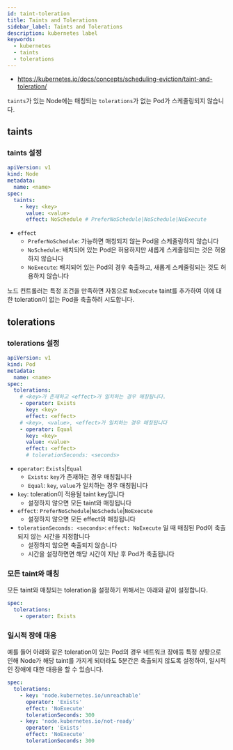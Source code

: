 ```yaml
---
id: taint-toleration
title: Taints and Tolerations
sidebar_label: Taints and Tolerations
description: kubernetes label
keywords:
  - kubernetes
  - taints
  - tolerations
---
```


- https://kubernetes.io/docs/concepts/scheduling-eviction/taint-and-toleration/

`taints`가 있는 Node에는 매칭되는 `tolerations`가 없는 Pod가 스케줄링되지 않습니다.

## taints

### taints 설정

```yaml
apiVersion: v1
kind: Node
metadata:
  name: <name>
spec:
  taints:
    - key: <key>
      value: <value>
      effect: NoSchedule # PreferNoSchedule|NoSchedule|NoExecute
```

- `effect`
  - `PreferNoSchedule`: 가능하면 매칭되지 않는 Pod을 스케줄링하지 않습니다
  - `NoSchedule`: 배치되어 있는 Pod은 허용하지만 새롭게 스케줄링되는 것은 허용하지 않습니다
  - `NoExecute`: 배치되어 있는 Pod의 경우 축출하고, 새롭게 스케줄링되는 것도 허용하지 않습니다

노드 컨트롤러는 특정 조건을 만족하면 자동으로 `NoExecute` taint를 추가하여 이에 대한 toleration이 없는 Pod을 축출하려 시도합니다.

## tolerations

### tolerations 설정

```yaml
apiVersion: v1
kind: Pod
metadata:
  name: <name>
spec:
  tolerations:
    # <key>가 존재하고 <effect>가 일치하는 경우 매칭됩니다.
    - operator: Exists
      key: <key>
      effect: <effect>
    # <key>, <value>, <effect>가 일치하는 경우 매칭됩니다
    - operator: Equal
      key: <key>
      value: <value>
      effect: <effect>
      # tolerationSeconds: <seconds>
```

- `operator`: `Exists`|`Equal`
  - `Exists`: `key`가 존재하는 경우 매칭됩니다
  - `Equal`: `key`, `value`가 일치하는 경우 매칭됩니다
- `key`: toleration이 적용될 taint key입니다
  - 설정하지 않으면 모든 taint와 매칭됩니다
- `effect`: `PreferNoSchedule`|`NoSchedule`|`NoExecute`
  - 설정하지 않으면 모든 effect와 매칭됩니다
- `tolerationSeconds: <seconds>`: `effect: NoExecute` 일 때 매칭된 Pod이 축출되지 않는 시간을 지정합니다
  - 설정하지 않으면 축출되지 않습니다
  - 시간을 설정하면면 해당 시간이 지난 후 Pod가 축출됩니다

### 모든 taint와 매칭

모든 taint와 매칭되는 toleration을 설정하기 위해서는 아래와 같이 설정합니다.

```yaml
spec:
  tolerations:
    - operator: Exists
```

### 일시적 장애 대응

예를 들어 아래와 같은 toleration이 있는 Pod의 경우 네트워크 장애등 특정 상황으로 인해 Node가 해당 taint를 가지게 되더라도 5분간은 축출되지 않도록 설정하여, 일시적인 장애에 대한 대응을 할 수 있습니다.

```yaml
spec:
  tolerations:
    - key: 'node.kubernetes.io/unreachable'
      operator: 'Exists'
      effect: 'NoExecute'
      tolerationSeconds: 300
    - key: 'node.kubernetes.io/not-ready'
      operator: 'Exists'
      effect: 'NoExecute'
      tolerationSeconds: 300
```
